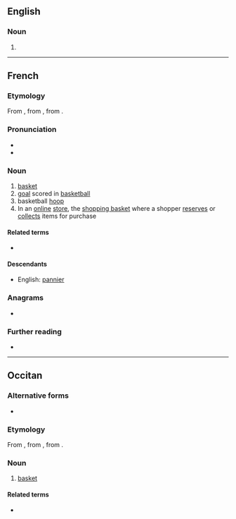 ==English==

===Noun===
{{en-noun}}

# {{obsolete form of|pannier|lang=en}}

----

==French==

===Etymology===
From {{inh|fr|fro|-}}, from {{inh|fr|la|pānārium||breadbasket}}, from {{term|panis|pānis|bread}}.

===Pronunciation===
* {{audio|Fr-panier.ogg|audio|lang=fr}}
* {{IPA|/pa.nje/|lang=fr}}

===Noun===
{{fr-noun|m}}

# [[basket]]
# [[goal]] scored in [[basketball]]
# basketball [[hoop]]
# In an [[online]] [[store]], the [[shopping basket]] where a shopper [[reserves]] or [[collects]] items for purchase

====Related terms====
* {{l|fr|pain}}

====Descendants====
* English: [[pannier]]

===Anagrams===
* {{l|fr|pinera}}

===Further reading===
* {{R:TLFi}}

----

==Occitan==

===Alternative forms===
* {{l|oc|pannier}}

===Etymology===
From {{inh|oc|pro|-}}, from {{inh|oc|la|pānārium||breadbasket}}, from {{term|panis|pānis|bread}}.

===Noun===
{{oc-noun|m}}

# [[basket]]

====Related terms====
* {{l|oc|pan}}